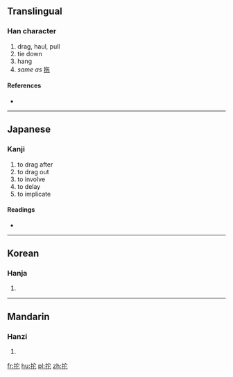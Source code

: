 {{also|拖}}
==Translingual==

===Han character===
{{Han char|rn=64|rad=手|as=05|sn=8|four=|canj=手十心 (QJP)}}

# drag, haul, pull
# tie down
# hang
# ''same as'' [[拖]]
====References====
* {{Han ref|kx=0426.020|dkj=11960|dj=0774.040|hdz=31858.070|uh=62D5|ud=25301}}

----

==Japanese==

===Kanji===
{{ja-kanji|grade=|rs=手05}}

# to drag after
# to drag out
# to involve
# to delay
# to implicate

====Readings====
* {{ja-readings|on=[[た]] (ta), [[だ]] (da), [[い]] (i)|kun=[[ひく]] (hiku)}}

----

==Korean==

===Hanja===
{{ko-hanja|hangeul=타|eumhun=|rv=ta|mr=t'a|y=tha}}

# {{defn|lang=ko|sort=手05}}

----

==Mandarin==

===Hanzi===
{{cmn-hanzi|pin=[[ào]] ([[ao4]]), [[niù]] ([[niu4]]), [[tuō]] ([[tuo1]])|wg=ao<sup>4</sup>, niu<sup>4</sup>, t'o<sup>1</sup>}}

# {{defn|lang=cmn|sort=手05}}

[[fr:拕]]
[[hu:拕]]
[[pl:拕]]
[[zh:拕]]